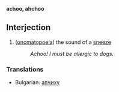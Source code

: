 '''achoo, ahchoo'''

==Interjection==
# ([[onomatopoeia]]) the sound of a [[sneeze]]
#:''Achoo!  I must be allergic to dogs.''

===Translations===

*Bulgarian: [[апчиху]]